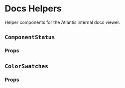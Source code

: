 
# Docs Helpers

Helper components for the Atlantis internal docs viewer.

## `ComponentStatus`

<Playground>
  <ComponentStatus stage="rc" responsive="no" accessible="yes" />
</Playground>

### Props

<Props of={ComponentStatus} />

## `ColorSwatches`

<Playground>
  <ColorSwatches
    colors={{
      "--color-lime": "rgb(153, 193, 70)",
      "--color-pink": "rgb(179, 96, 150)",
      "--color-pink--light": "rgb(202, 144, 182)",
      "--color-pink--lighter": "rgb(225, 191, 213)",
      "--color-pink--lightest": "rgb(244, 231, 239)",
      "--color-pink--dark": "rgb(116, 62, 98)",
    }}
  />
</Playground>

### Props

<Props of={ColorSwatches} />

